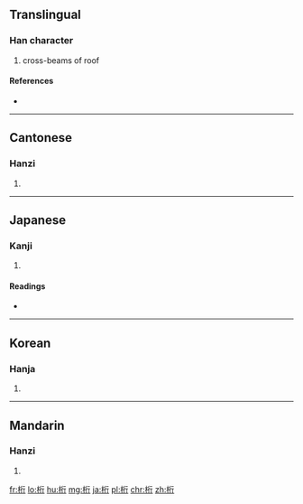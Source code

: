 {{also|航}}
==Translingual==

===Han character===
{{Han char|rn=75|rad=木|as=06|sn=10|four=41921|canj=DHON}}

# cross-beams of roof

====References====
* {{Han ref|kx=0525.010|dkj=14754|dj=0913.060|hdz=21201.090|uh=6841|ud=26689|bh=AEEC|bd=44780}}

----

==Cantonese==

===Hanzi===
{{yue-hanzi|jyut=[[haang4]], [[hang4]], [[hong4]], [[hong6]]|y=haang4, hang4, hong4, hong6}}

# {{defn|lang=yue|sort=木06}}

----

==Japanese==

===Kanji===
{{ja-kanji|grade=|rs=木06}}

# {{defn|lang=ja|sort=木06}}

====Readings====
* {{ja-readings|on=[[こう]] (kō)|kun=[[けた]] (keta)}}

----

==Korean==

===Hanja===
{{ko-hanja|hangeul=[[항]], [[형]]|eumhun=|rv=hang, hyeong|mr=hang, hyŏng|y=hang, hyeng}}

# {{defn|lang=ko|sort=木06}}

----

==Mandarin==

===Hanzi===
{{cmn-hanzi|pin=[[háng]] ([[hang2]])|wg=hang<sup>2</sup>}}

# {{defn|lang=cmn|sort=木06}}

[[fr:桁]]
[[lo:桁]]
[[hu:桁]]
[[mg:桁]]
[[ja:桁]]
[[pl:桁]]
[[chr:桁]]
[[zh:桁]]
